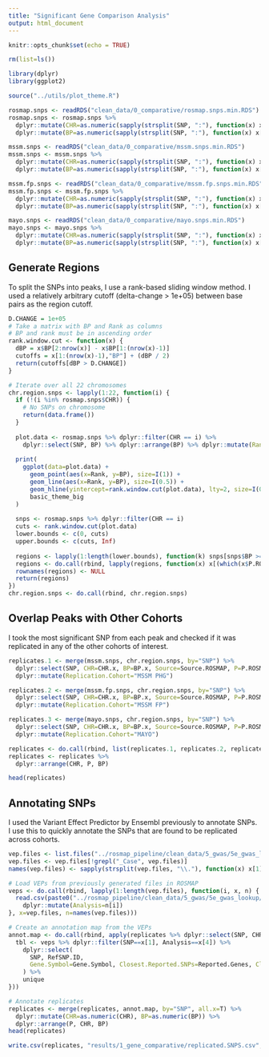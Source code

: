 ```yaml
---
title: "Significant Gene Comparison Analysis"
output: html_document
---
```


```r
knitr::opts_chunk$set(echo = TRUE)

rm(list=ls())

library(dplyr)
library(ggplot2)

source("../utils/plot_theme.R")
```

```r
rosmap.snps <- readRDS("clean_data/0_comparative/rosmap.snps.min.RDS")
rosmap.snps <- rosmap.snps %>%
  dplyr::mutate(CHR=as.numeric(sapply(strsplit(SNP, ":"), function(x) x[1]))) %>%
  dplyr::mutate(BP=as.numeric(sapply(strsplit(SNP, ":"), function(x) x[2])))

mssm.snps <- readRDS("clean_data/0_comparative/mssm.snps.min.RDS")
mssm.snps <- mssm.snps %>%
  dplyr::mutate(CHR=as.numeric(sapply(strsplit(SNP, ":"), function(x) x[1]))) %>%
  dplyr::mutate(BP=as.numeric(sapply(strsplit(SNP, ":"), function(x) x[2])))

mssm.fp.snps <- readRDS("clean_data/0_comparative/mssm.fp.snps.min.RDS")
mssm.fp.snps <- mssm.fp.snps %>%
  dplyr::mutate(CHR=as.numeric(sapply(strsplit(SNP, ":"), function(x) x[1]))) %>%
  dplyr::mutate(BP=as.numeric(sapply(strsplit(SNP, ":"), function(x) x[2])))

mayo.snps <- readRDS("clean_data/0_comparative/mayo.snps.min.RDS")
mayo.snps <- mayo.snps %>%
  dplyr::mutate(CHR=as.numeric(sapply(strsplit(SNP, ":"), function(x) x[1]))) %>%
  dplyr::mutate(BP=as.numeric(sapply(strsplit(SNP, ":"), function(x) x[2])))
```

Generate Regions
----------------

To split the SNPs into peaks, I use a rank-based sliding window method. I used a relatively arbitrary cutoff (delta-change > 1e+05) between base pairs as the region cutoff. 

```r
D.CHANGE = 1e+05
# Take a matrix with BP and Rank as columns
# BP and rank must be in ascending order
rank.window.cut <- function(x) {
  dBP = x$BP[2:nrow(x)] - x$BP[1:(nrow(x)-1)]
  cutoffs = x[1:(nrow(x)-1),"BP"] + (dBP / 2)
  return(cutoffs[dBP > D.CHANGE])
}

# Iterate over all 22 chromosomes
chr.region.snps <- lapply(1:22, function(i) {
  if (!(i %in% rosmap.snps$CHR)) {
    # No SNPs on chromosome
    return(data.frame())
  }
  
  plot.data <- rosmap.snps %>% dplyr::filter(CHR == i) %>%
    dplyr::select(SNP, BP) %>% dplyr::arrange(BP) %>% dplyr::mutate(Rank=1:n())
  
  print(
    ggplot(data=plot.data) +
      geom_point(aes(x=Rank, y=BP), size=I(1)) +
      geom_line(aes(x=Rank, y=BP), size=I(0.5)) + 
      geom_hline(yintercept=rank.window.cut(plot.data), lty=2, size=I(0.25), color="firebrick1") + 
      basic_theme_big
  )
  
  snps <- rosmap.snps %>% dplyr::filter(CHR == i)
  cuts <- rank.window.cut(plot.data)
  lower.bounds <- c(0, cuts)
  upper.bounds <- c(cuts, Inf)
  
  regions <- lapply(1:length(lower.bounds), function(k) snps[snps$BP >= lower.bounds[k] & snps$BP < upper.bounds[k],])
  regions <- do.call(rbind, lapply(regions, function(x) x[(which(x$P.ROSMAP == min(x$P.ROSMAP)))[1],]))
  rownames(regions) <- NULL
  return(regions)
})
chr.region.snps <- do.call(rbind, chr.region.snps)
```

Overlap Peaks with Other Cohorts
--------------------------------

I took the most significant SNP from each peak and checked if it was replicated in any of the other cohorts of interest.

```r
replicates.1 <- merge(mssm.snps, chr.region.snps, by="SNP") %>%
  dplyr::select(SNP, CHR=CHR.x, BP=BP.x, Source=Source.ROSMAP, P=P.ROSMAP, Replicate=Source.MSSM, P.Replicate=P.MSSM) %>%
  dplyr::mutate(Replication.Cohort="MSSM PHG")

replicates.2 <- merge(mssm.fp.snps, chr.region.snps, by="SNP") %>%
  dplyr::select(SNP, CHR=CHR.x, BP=BP.x, Source=Source.ROSMAP, P=P.ROSMAP, Replicate=Source.MSSM.FP, P.Replicate=P.MSSM.FP) %>%
  dplyr::mutate(Replication.Cohort="MSSM FP")

replicates.3 <- merge(mayo.snps, chr.region.snps, by="SNP") %>%
  dplyr::select(SNP, CHR=CHR.x, BP=BP.x, Source=Source.ROSMAP, P=P.ROSMAP, Replicate=Source.MAYO, P.Replicate=P.MAYO) %>%
  dplyr::mutate(Replication.Cohort="MAYO")

replicates <- do.call(rbind, list(replicates.1, replicates.2, replicates.3))
replicates <- replicates %>%
  dplyr::arrange(CHR, P, BP)

head(replicates)
```

Annotating SNPs
---------------

I used the Variant Effect Predictor by Ensembl previously to annotate SNPs. I use this to quickly annotate the SNPs that are found to be replicated across cohorts.

```r
vep.files <- list.files("../rosmap_pipeline/clean_data/5_gwas/5e_gwas_lookup/", pattern="*.csv")
vep.files <- vep.files[!grepl("_Case", vep.files)]
names(vep.files) <- sapply(strsplit(vep.files, "\\."), function(x) x[1])

# Load VEPs from previously generated files in ROSMAP
veps <- do.call(rbind, lapply(1:length(vep.files), function(i, x, n) {
  read.csv(paste0("../rosmap_pipeline/clean_data/5_gwas/5e_gwas_lookup/", x[i]), header=T) %>% 
    dplyr::mutate(Analysis=n[i])
}, x=vep.files, n=names(vep.files)))

# Create an annotation map from the VEPs
annot.map <- do.call(rbind, apply(replicates %>% dplyr::select(SNP, CHR, BP, Source) %>% unique, 1, function(x) {
  tbl <- veps %>% dplyr::filter(SNP==x[1], Analysis==x[4]) %>%
    dplyr::select(
      SNP, RefSNP.ID,
      Gene.Symbol=Gene.Symbol, Closest.Reported.SNPs=Reported.Genes, Closest.Mapped.SNPs=Mapped.Genes
    ) %>%
    unique
}))

# Annotate replicates
replicates <- merge(replicates, annot.map, by="SNP", all.x=T) %>%
  dplyr::mutate(CHR=as.numeric(CHR), BP=as.numeric(BP)) %>%
  dplyr::arrange(P, CHR, BP)
head(replicates)

write.csv(replicates, "results/1_gene_comparative/replicated.SNPS.csv", row.names=F)
```

